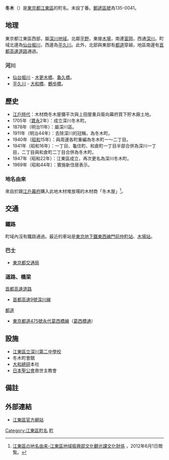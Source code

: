 {{Pathnav|日本|東京都|[[江東區_(東京都)|江東區]]|frame=1}}
{{Infobox Settlement
|official_name = 冬木
|native_name =
|settlement_type = [[町|町]]
|image_skyline =
|imagesize =
|image_caption =
|image_flag =
|image_seal =
| image_map =
| map_caption =
| pushpin_map =
|subdivision_type = [[國家|國家]]
|subdivision_name = [[File:Flag_of_Japan.svg|border]] [[日本|日本]]
|subdivision_type1 = [[都道府縣|都道府縣]]
|subdivision_name1 = [[File:Flag_of_Tokyo_Prefecture.svg|25px]] [[東京都|東京都]]
|subdivision_type2 = [[東京都區部|特別區]]
|subdivision_name2 = [[File:Flag_of_Koto,_Tokyo.svg|25px]] [[江東區_(東京都)|江東區]]
|established_title =
|established_date =
|government_type =
|leader_title =
|leader_name =
|area_magnitude =
|area_total_sq_mi =
|area_total_km2 =
|area_land_sq_mi =
|area_land_km2 =
|area_urban_sq_mi =
|area_urban_km2 =
|area_metro_km2 =
|area_metro_sq_mi =
|population_as_of= 2013年（平成25年）8月1日
|population_footnotes =
|population_total = 2586<ref>[http://www.city.koto.lg.jp/profile/koto/5353/15817/file/H25.8.pdf 江東区の世帯と人口（住民基本台帳による） 区民部区民課 平成25年8月1日現在]{{dead link|date=2017年11月 |bot=InternetArchiveBot |fix-attempted=yes }}</ref>
|population_urban =
|population_metro =
|population_density_sq_mi =
|population_density_km2 =
| timezone = [[日本標準時間|JST]]
| utc_offset = +9
|timezone_DST =
|utc_offset_DST =
|latd=|latm=|lats=|latNS=
|longd=|longm=|longs=|longEW=
|elevation_footnotes=
|elevation_m =
|elevation_ft =
|postal_code_type = [[郵遞區號|郵遞區號]]
|postal_code = 135-0041
|area_code =
|website =
|footnotes =
}}
'''冬木'''（{{jpn|j=冬木|hg=ふゆき|rm=Fuyuki|f=y}}）是[[東京都|東京都]][[江東區_(東京都)|江東區]]的町名。未設丁番。[[郵遞區號|郵遞區號]]為135-0041。

== 地理 ==
東京都江東區西部，屬[[深川區|深川地域]]。北鄰[[平野_(江東區)|平野]]，東接[[木場_(江東區)|木場]]，南連[[富岡_(江東區)|富岡]]，西通[[深川_(江東區)|深川]]。町域北邊為[[仙台堀川|仙台堀川]]，西邊為[[平久川|平久川]]。此外，北部與東部有[[都道府縣道|都道]]穿越，地區南邊有[[首都高速道路|首都高速道路]]通過。

=== 河川 ===
* [[仙台堀川|仙台堀川]] - [[木更木橋|木更木橋]]、[[龜久橋|龜久橋]]。
* [[平久川|平久川]] - [[大和橋|大和橋]]、[[鶴歩橋|鶴歩橋]]。

== 歷史 ==
*[[江戶時代|江戶時代]]：木材商冬木屋彌平次與上田屋重兵衛向幕府買下貯木廠土地。
*1705年（[[寶永|寶永]]2年）：成立深川冬木町。
*1878年（明治11年）：屬深川區。
*1911年（明治44年）：去除深川的冠稱，為冬木町。
*1940年（[[昭和|昭和]]15年）：與周邊各町重編為冬木町一～二丁目。
*1941年（昭和16年）：一丁目、龜住町、和倉町一丁目半部合併為深川一丁目，二丁目與和倉町二丁目合併為冬木町。
*1947年（昭和22年）：江東區成立，再次更名為深川冬木町。
*1969年（昭和44年）：實施新住居表示。
=== 地名由來 ===
來自於跟[[江戶幕府|江戶幕府]]購入此地木材堆放場的木材商「冬木屋」<ref name="yura">[http://www.city.koto.lg.jp/seikatsu/shogai-gakushu/6378/6379.html 江東區の地名由来-江東區地域振興部文化観光課文化財係] {{Wayback|url=http://www.city.koto.lg.jp/seikatsu/shogai-gakushu/6378/6379.html |date=20130719163650 }}，2012年6月1日閲覧。</ref>。

== 交通 ==
=== 鐵路 ===
町域內沒有鐵路通過。最近的車站是[[東京地下鐵東西線|東京地下鐵東西線]][[門前仲町站|門前仲町站]]、[[木場站|木場站]]。

=== 巴士 ===
* [[東京都交通局|東京都交通局]]

=== 道路、橋梁 ===
;[[首都高速道路|首都高速道路]]
* [[首都高速9號深川線|首都高速9號深川線]]
;[[東京都都道列表|都道]]
* [[東京都道475號永代葛西橋線|東京都道475號永代葛西橋線]]（[[葛西橋通|葛西橋通]]）

== 設施 ==
* [[江東區立深川第二中學校|江東區立深川第二中學校]]
* 冬木町會館
* [[大和總研|大和總研]]本社
* [[日本聖公會|日本聖公會]]救世主教會

== 備註 ==
{{reflist}}

== 外部連結 ==
* [http://www.city.koto.lg.jp/ 江東區官方網站] {{Wayback|url=http://www.city.koto.lg.jp/ |date=20130723024418 }}

{{江東區的町名}}
{{DEFAULTSORT:Fuyuki}}
[[Category:江東區町名|Category:江東區町名]]
[[Category:以人名命名的日本行政區|町]]